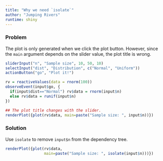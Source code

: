```yaml
---
title: "Why we need `isolate`"
author: "Jumping Rivers"
runtime: shiny
---
```


### Problem

The plot is only generated when we click the plot button. However, since the
`main` argument depends on the slider value, the plot title is wrong.

```r
sliderInput("n", "Sample size", 10, 50, 10)
selectInput("dist", "Distribution", c("Normal", "Uniform"))
actionButton("go", "Plot it!")

rv = reactiveValues(data = rnorm(100))
observeEvent(input$go, {
  if(input$dist=="Normal") rv$data = rnorm(input$n)
  else rv$data = runif(input$n)
})

## The plot title changes with the slider.
renderPlot({plot(rv$data, main=paste("Sample size: ", input$n))})
```


### Solution

Use `isolate` to remove `input$n` from the dependency tree.

```r
renderPlot({plot(rv$data, 
                 main=paste("Sample size: ", isolate(input$n)))})
```
